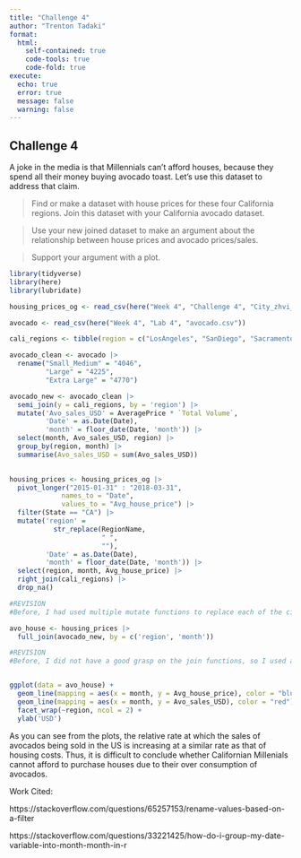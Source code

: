 ```yaml
---
title: "Challenge 4"
author: "Trenton Tadaki"
format:
  html: 
    self-contained: true
    code-tools: true
    code-fold: true
execute: 
  echo: true
  error: true
  message: false
  warning: false
---
```


## **Challenge 4**

A joke in the media is that Millennials can't afford houses, because they spend all their money buying avocado toast. Let's use this dataset to address that claim.

> Find or make a dataset with house prices for these four California regions. Join this dataset with your California avocado dataset.

> Use your new joined dataset to make an argument about the relationship between house prices and avocado prices/sales.

> Support your argument with a plot.

```r
library(tidyverse)
library(here)
library(lubridate)

housing_prices_og <- read_csv(here("Week 4", "Challenge 4", "City_zhvi_uc_sfrcondo_tier_0.33_0.67_sm_sa_month.csv"))

avocado <- read_csv(here("Week 4", "Lab 4", "avocado.csv"))

cali_regions <- tibble(region = c("LosAngeles", "SanDiego", "Sacramento", "SanFrancisco"))

avocado_clean <- avocado |>
  rename("Small_Medium" = "4046", 
         "Large" = "4225",
         "Extra Large" = "4770")
```

```r
avocado_new <- avocado_clean |>
  semi_join(y = cali_regions, by = 'region') |>
  mutate('Avo_sales_USD' = AveragePrice * `Total Volume`,
         'Date' = as.Date(Date),
         'month' = floor_date(Date, 'month')) |>
  select(month, Avo_sales_USD, region) |>
  group_by(region, month) |>
  summarise(Avo_sales_USD = sum(Avo_sales_USD))
  

housing_prices <- housing_prices_og |>
  pivot_longer("2015-01-31" : "2018-03-31",
             names_to = "Date",
             values_to = "Avg_house_price") |>
  filter(State == "CA") |>
  mutate('region' =
           str_replace(RegionName,
                       " ", 
                       ""),
         'Date' = as.Date(Date),
         'month' = floor_date(Date, 'month')) |>
  select(region, month, Avg_house_price) |>
  right_join(cali_regions) |>
  drop_na() 

#REVISION
#Before, I had used multiple mutate functions to replace each of the city names with ones without the spaces. However, now I know that I can simply use the str_replace function to edit the strings directly.

avo_house <- housing_prices |>
  full_join(avocado_new, by = c('region', 'month'))

#REVISION
#Before, I did not have a good grasp on the join functions, so I used a merge() function to join my two dataframes. However, I was required to use full_join() for the purpose of this assignment.


ggplot(data = avo_house) +
  geom_line(mapping = aes(x = month, y = Avg_house_price), color = "blue") +
  geom_line(mapping = aes(x = month, y = Avo_sales_USD), color = "red") +
  facet_wrap(~region, ncol = 2) +
  ylab('USD')
```
As you can see from the plots, the relative rate at which the sales of avocados being sold in the US is increasing at a similar rate as that of housing costs. Thus, it is difficult to conclude whether Californian Millenials cannot afford to purchase houses due to their over consumption of avocados.


Work Cited:

https://stackoverflow.com/questions/65257153/rename-values-based-on-a-filter

https://stackoverflow.com/questions/33221425/how-do-i-group-my-date-variable-into-month-month-in-r
